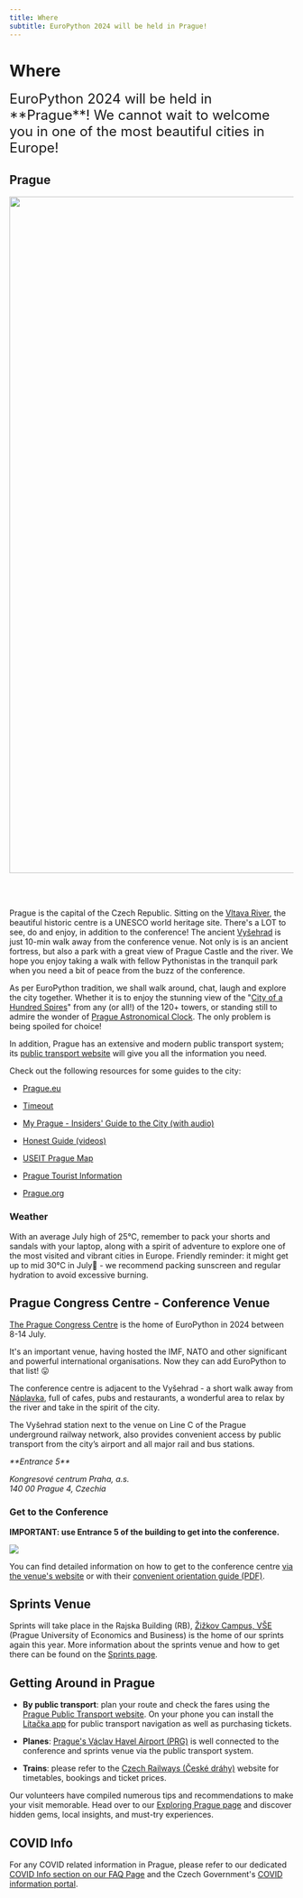```yaml
---
title: Where
subtitle: EuroPython 2024 will be held in Prague!
---
```




# Where

<font size="+2.5">
  EuroPython 2024 will be held in **Prague**! We cannot wait to welcome you in
  one of the most beautiful cities in Europe!
</font>

## Prague

<Image src={venueImage} width="1200" alt="" />

<br></br>

Prague is the capital of the Czech Republic. Sitting on the [Vltava River](https://www.youtube.com/watch?v=l6kqu2mk-Kw), the beautiful historic centre is a UNESCO world heritage site. There's a LOT to see, do and enjoy, in addition to the conference! The ancient [Vyšehrad](https://www.vysehradtickets.com/vysehrad/) is just 10-min walk away from the conference venue. Not only is is an ancient fortress, but also a park with a great view of Prague Castle and the river. We hope you enjoy taking a walk with fellow Pythonistas in the tranquil park when you need a bit of peace from the buzz of the conference.

As per EuroPython tradition, we shall walk around, chat, laugh and explore the city together. Whether it is to enjoy the stunning view of the "[City of a Hundred Spires](https://www.prague.eu/en/articles/the-towers-of-prague-10537)" from any (or all!) of the 120+ towers, or standing still to admire the wonder of [Prague Astronomical Clock](https://www.prague.eu/en/object/places/3129/astronomical-clock?back=1). The only problem is being spoiled for choice!

In addition, Prague has an extensive and modern public transport system; its [public transport website](https://www.dpp.cz/en) will give you all the information you need.

Check out the following resources for some guides to the city:

- [Prague.eu](https://www.prague.eu/en)

- [Timeout](https://www.timeout.com/prague)

- [My Prague - Insiders' Guide to the City (with audio)](https://english.radio.cz/node/8702571/o-poradu)

- [Honest Guide (videos)](https://www.youtube.com/@HONESTGUIDE)

- [USEIT Prague Map](https://www.use-it.travel/cities/detail/prague/)

- [Prague Tourist Information](https://praguetouristinformation.com/en/)

- [Prague.org](https://prague.org/)

### Weather

With an average July high of 25°C, remember to pack your shorts and sandals with your laptop, along with a spirit of adventure to explore one of the most visited and vibrant cities in Europe. Friendly reminder: it might get up to mid 30°C in July🥵 - we recommend packing sunscreen and regular hydration to avoid excessive burning.

## Prague Congress Centre - Conference Venue

[The Prague Congress Centre](https://www.praguecc.cz/en/homepage) is the home of
EuroPython in 2024 between 8-14 July.

It's an important venue, having hosted the IMF, NATO and other significant and
powerful international organisations. Now they can add EuroPython to that list! 😛

The conference centre is adjacent to the Vyšehrad - a short walk away from [Náplavka](https://www.mmzoneblog.com/naplavka), full of cafes, pubs and restaurants, a wonderful area to relax by the river and take in the spirit of the city.

The Vyšehrad station next to the venue on Line C of the Prague underground railway network, also provides convenient
access by public transport from the city’s airport and all major rail and bus stations.

<Map></Map>

<address>
**Entrance 5**

Kongresové centrum Praha, a.s.<br/>
140 00 Prague 4, Czechia<br/>

</address>

### Get to the Conference

**IMPORTANT: use Entrance 5 of the building to get into the conference.**

![](./images/entrance5-pcc5.jpg)

You can find detailed information on how to get to the conference centre
[via the venue's website](https://www.praguecc.cz/en/how-to-get-here) or
with their
[convenient orientation guide (PDF)](https://www.praguecc.cz/users_data/files/ORIENTATION_PLANS_orientacni_pla.pdf).

## Sprints Venue

Sprints will take place in the Rajska Building (RB), [Žižkov Campus, VŠE](https://maps.app.goo.gl/azRTAczu8B5ma1XFA) (Prague University of Economics and Business) is the home of our sprints again this year.
More information about the sprints venue and how to get there can be found on the [Sprints page](/sprints).

## Getting Around in Prague

- **By public transport**: plan your route and check the fares using the [Prague Public Transport website](https://www.dpp.cz/en). On your phone you can install the [Lítačka app](https://app.pidlitacka.cz/) for public transport navigation as well as purchasing tickets.

- **Planes**: [Prague's Václav Havel Airport (PRG)](https://www.prg.aero/en) is well connected
  to the conference and sprints venue via the public transport system.

- **Trains**: please refer to the [Czech Railways (České dráhy)](https://www.cd.cz/en/) website for timetables, bookings and ticket prices.

Our volunteers have compiled numerous tips and recommendations to make your visit memorable. Head over to our [Exploring Prague page](/explore) and discover hidden gems, local insights, and must-try experiences.

## COVID Info

For any COVID related information in Prague, please refer to our dedicated
[COVID Info section on our FAQ Page](/faq#covid-related-questions) and the Czech Government's [COVID information portal](https://covid.gov.cz/en/).
